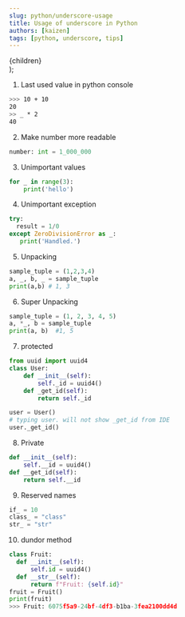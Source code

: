```yaml
---
slug: python/underscore-usage
title: Usage of underscore in Python
authors: [kaizen]
tags: [python, underscore, tips]
---
```


  <div style={{ textAlign: "justify" }}>{children}</div>
);

1. Last used value in python console

```bash
>>> 10 + 10
20
>> _ * 2
40
```

2. Make number more readable

```python
number: int = 1_000_000
```

3. Unimportant values

```python
for _ in range(3):
    print('hello')
```

4. Unimportant exception

```python
try:
  result = 1/0
except ZeroDivisionError as _:
   print('Handled.')
```

5. Unpacking

```python
sample_tuple = (1,2,3,4)
a, _, b, _ = sample_tuple
print(a,b) # 1, 3
```

6. Super Unpacking

```python
sample_tuple = (1, 2, 3, 4, 5)
a, *_, b = sample_tuple
print(a, b)  #1, 5
```

7. protected

```python
from uuid import uuid4
class User:
    def __init__(self):
        self._id = uuid4()
    def _get_id(self):
        return self._id

user = User()
# typing user. will not show _get_id from IDE
user._get_id()
```

8. Private

```python
def __init__(self):
    self.__id = uuid4()
def __get_id(self):
    return self.__id
```

9. Reserved names

```py
if_ = 10
class_ = "class"
str_ = "str"
```

10. dundor method

```py
class Fruit:
  def __init__(self):
      self.id = uuid4()
  def __str__(self):
      return f"Fruit: {self.id}"
fruit = Fruit()
print(fruit)
>>> Fruit: 6075f5a9-24bf-4df3-b1ba-3fea2100dd4d
```
